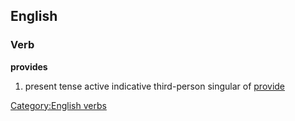 ==English==
=== Verb ===
[[Category:English verbs]]
'''provides'''
#present tense active indicative third-person singular of [[provide]]